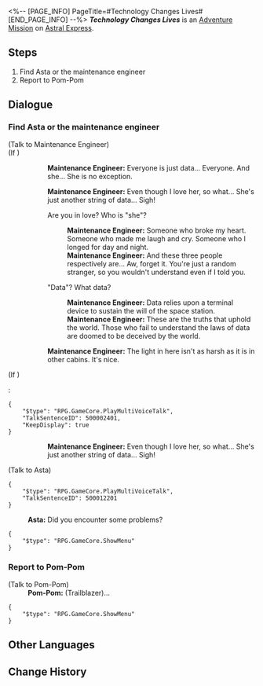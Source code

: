 <%-- [PAGE_INFO]
PageTitle=#Technology Changes Lives#
[END_PAGE_INFO] --%>
{{Stub|Dialogue.}}
{{Mission Infobox
|id            = 4050028
|title         = 
|image         = <!--Mission Technology Changes Lives.png-->
|type          = Adventure
|event_name    = 
|chapter       = 
|requirements  = {{subst:void|<!--Unknown: {"Type":"Manual"}-->}}
|summary       = <!--official mission summary from Fate's Atlas-->
|characters    = Asta; Maintenance Engineer; Pom-Pom; Trailblazer
|startLocation = [[Astral Express]] - [[Parlor Car]]
|world         = Astral Express
|area          = Parlor Car
|prev          = 
|next          = 
|rewards       = Adventure Log*1; Mechanical Parts*1; Credit*8,000
}}
'''''Technology Changes Lives''''' is an [[Adventure Mission]] on [[Astral Express]].

==Steps==
# Find Asta or the maintenance engineer
# Report to Pom-Pom

<!--
==Gameplay Notes==

--><!--
==Trial Character==

-->
==Dialogue==
{{Stub Dialogue}}
{{Dialogue End}}

===Find Asta or the maintenance engineer{{subst:void|<!--405002802-->}}===
{{Mission Description|type=adventure|location=Master Control Zone|update|The conductor asked you to borrow the space station's manual labor robot from the maintenance engineer or Asta.}}
{{Dialogue Start}}


;(Talk to Maintenance Engineer)
;(If {{cx}}<!--during performance 500002400-->)
::{{A|VO vo ambient w0 greeting staffAH 101.ogg}} {{A|VO vo ambient w0 greeting staffAH 102.ogg}} '''Maintenance Engineer:''' Everyone is just data... Everyone. And she... She is no exception.
::'''Maintenance Engineer:''' Even though I love her, so what... She's just another string of data... Sigh!
::{{DIcon|Arrow}} Are you in love? Who is "she"?
:::'''Maintenance Engineer:''' Someone who broke my heart. Someone who made me laugh and cry. Someone who I longed for day and night.
:::'''Maintenance Engineer:''' And these three people respectively are... Aw, forget it. You're just a random stranger, so you wouldn't understand even if I told you.
::{{DIcon|Arrow}} "Data"? What data?
:::'''Maintenance Engineer:''' Data relies upon a terminal device to sustain the will of the space station.
:::'''Maintenance Engineer:''' These are the truths that uphold the world. Those who fail to understand the laws of data are doomed to be deceived by the world.
::'''Maintenance Engineer:''' The light in here isn't as harsh as it is in other cabins. It's nice.
;(If {{cx}}<!--not during performance 500002400-->)
:<pre>{
	"$type": "RPG.GameCore.PlayMultiVoiceTalk",
	"TalkSentenceID": 500002401,
	"KeepDisplay": true
}</pre>
::'''Maintenance Engineer:''' Even though I love her, so what... She's just another string of data... Sigh!


;(Talk to Asta)
<pre>{
	"$type": "RPG.GameCore.PlayMultiVoiceTalk",
	"TalkSentenceID": 500012201
}</pre>
:'''Asta:''' Did you encounter some problems?
<pre>{
	"$type": "RPG.GameCore.ShowMenu"
}</pre>
{{Dialogue End}}

===Report to Pom-Pom{{subst:void|<!--405002803-->}}===
{{Mission Description|type=adventure|location=Parlor Car|update|It was a shame, but report to Pom-Pom first!}}
{{Dialogue Start}}


;(Talk to Pom-Pom)
:'''Pom-Pom:''' (Trailblazer)...
<pre>{
	"$type": "RPG.GameCore.ShowMenu"
}</pre>
{{Dialogue End}}

==Other Languages==
{{Other Languages
|en   = Technology Changes Lives
|zhs  = 科技改变生活
|zht  = 科技改變生活
|ja   = 科学と技術が生活を変える
|ko   = 과학이 삶을 바꾼다
|es   = La tecnología transforma vidas
|fr   = La technologie change la vie
|ru   = Технологии меняют жизнь
|th   = เทคโนโลยีเปลี่ยนชีวิต
|vi   = Khoa Học Thay Đổi Đời Sống
|de   = Technologie verändert das Leben
|id   = Teknologi Mengubah Kehidupan
|pt   = Tecnologia Muda Vidas
}}

==Change History==
{{Change History|1.1}}
